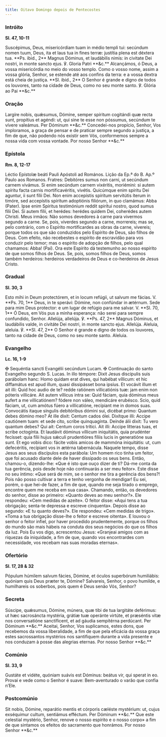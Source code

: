 ```yaml
---
title: Oitavo Domingo depois de Pentecostes
---
```


### Intróito

**Sl. 47, 10-11**

<div class="side-by-side not-content">
  <span>
    Suscépimus, Deus, misericórdiam tuam in médio templi tui: secúndum nomen
    tuum, Deus, ita et laus tua in fines terræ: justítia plena est déxtera tua.
    **Ps. ibid., 2** Magnus Dóminus, et laudábilis nimis: in civitate Dei
    nostri, in monte sancto ejus. ℣. Gloria Patri **&c.**
  </span>
  <span>
    Alcançámos, ó Deus, a vossa misericórdia no meio do vosso templo. Como o
    vosso nome, assim a vossa glória, Senhor, se estende até aos confins da
    terra: e a vossa dextra está cheia de justiça. **Sl. ibid., 2** O Senhor é
    grande e digno de todos os louvores, tanto na cidade de Deus, como no seu
    monte santo. ℣. Glória ao Pai **&c.**
  </span>
</div>

### Oração

<div class="side-by-side not-content">
  <span>
    Largíre nobis, quǽsumus, Dómine, semper spíritum cogitándi quæ recta sunt,
    propítius et agéndi: ut, qui sine te esse non póssumus, secúndum te vívere
    valeámus. Per Dóminum **&c.**
  </span>
  <span>
    Concedei-nos propício, Senhor, Vos imploramos, a graça de pensar e de
    praticar sempre segundo a justiça, a fim de que, não podendo nós existir sem
    Vós, conformemos sempre a nossa vida com vossa vontade. Por nosso Senhor
    **&c.**
  </span>
</div>

### Epístola

**Rm. 8, 12-17**

<div class="side-by-side not-content">
  <span>
    Léctio Epístolæ beáti Pauli Apóstoli ad Romános.
  </span>
  <span>Lição da Ep.ª do B. Ap.º Paulo aos Romanos.</span>
  <span>
    Fratres: Debitóres sumus non carni, ut secúndum carnem vivámus. Si enim
    secúndum carnem vixéritis, moriémini: si autem spíritu facta carnis
    mortificavéritis, vivétis. Quicúmque enim spíritu Dei aguntur, ii sunt fílii
    Dei. Non enim accepístis spíritum servitútis íterum in timóre, sed
    accepístis spíritum adoptiónis filiórum, in quo clamámus: Abba (Pater). Ipse
    enim Spíritus testimónium reddit spirítui nostro, quod sumus fílii Dei. Si
    autem fílii, et herédes: herédes quidem Dei, coherédes autem Christi.
  </span>
  <span>
    Meus irmãos: Não somos devedores à carne para vivermos segundo a carne. Se,
    pois, viverdes segundo a carne, morrereis; mas se, pelo contrário, com o
    Espírito mortificardes as obras da carne, vivereis; porque todos os que são
    conduzidos pelo Espírito de Deus, são filhos de Deus. Com efeito, não
    recebestes o espírito de escravidão para vos conduzir pelo temor; mas o
    espírito de adopção de filhos, pelo qual chamamos: Abba! (Pai). Ora este
    Espírito dá testemunho ao nosso espírito de que somos filhos de Deus. Se,
    pois, somos filhos de Deus, somos também herdeiros: herdeiros verdadeiros de
    Deus e co-herdeiros de Jesus Cristo.
  </span>
</div>

### Gradual

**Sl. 30, 3**

<div class="side-by-side not-content">
  <span>
    Esto mihi in Deum protectórem, et in locum refúgii, ut salvum me fácias. V.
    **Ps. 70, 1** Deus, in te sperávi: Dómine, non confúndar in ætérnum.
  </span>
  <span>
    Sede para mim Deus protector: e um lugar de refúgio para me salvar. V. **Sl.
    70, 1** Ó Deus, em Vós pus a minha esperança: não serei para sempre
    confundido, Senhor.
  </span>
  <span>
    Allelúja, allelúja. ℣. **Ps. 47, 2** Magnus Dóminus, et laudábilis valde, in
    civitáte Dei nostri, in monte sancto ejus. Allelúja.
  </span>
  <span>
    Aleluia, aleluia. ℣. **Sl. 47, 2** O Senhor é grande e digno de todos os
    louvores, tanto na cidade de Deus, como no seu monte santo. Aleluia.
  </span>
</div>

### Evangelho

**Lc. 16, 1-9**

<div class="side-by-side not-content">
  <span>
    <span class="text-red-500">✠</span> Sequéntia sancti Evangélii secúndum
    Lucam.
  </span>
  <span>
    <span class="text-red-500">✠</span> Continuação do santo Evangelho segundo
    S. Lucas.
  </span>
  <span>
    In illo témpore: Dixit Jesus discípulis suis parábolam hanc: Homo quidam
    erat dives, qui habébat víllicum: et hic diffamátus est apud illum, quasi
    dissipásset bona ipsíus. Et vocávit illum et ait illi: Quid hoc audio de te?
    redde ratiónem villicatiónis tuæ: jam enim non póteris villicáre. Ait autem
    víllicus intra se: Quid fáciam, quia dóminus meus aufert a me villicatiónem?
    fódere non váleo, mendicáre erubésco. Scio, quid fáciam, ut, cum amótus
    fúero a villicatióne, recípiant me in domos suas. Convocátis itaque síngulis
    debitóribus dómini sui, dicébat primo: Quantum debes dómino meo? At ille
    dixit: Centum cados ólei. Dixítque illi: Accipe cautiónem tuam: et sede
    cito, scribe quinquagínta. Deínde álii dixit: Tu vero quantum debes? Qui
    ait: Centum coros trítici. Ait illi: Accipe lítteras tuas, et scribe
    octogínta. Et laudávit dóminus víllicum iniquitátis, quia prudénter
    fecísset: quia fílii hujus sǽculi prudentióres fíliis lucis in generatióne
    sua sunt. Et ego vobis dico: fácite vobis amicos de mammóna iniquitátis: ut,
    cum defecéritis, recípiant vos in ætérna tabernácula.
  </span>
  <span>
    Naquele tempo, disse Jesus aos seus discípulos esta parábola: Um homem rico
    tinha um feitor, que foi acusado diante dele de haver dissipado os seus
    bens. Então, chamou-o, dizendo-lhe: «Que é isto que ouço dizer de ti? Dá-me
    conta da tua gerência, pois desde hoje não continuarás a ser meu feitor».
    Este disse no seu íntimo: «Que será de mim, se o senhor me tira a gerência
    dos bens?! Pois não posso cultivar a terra e tenho vergonha de mendigar! Eu
    sei, porém, o que hei-de fazer, a fim de que, quando me seja tirado o
    emprego, encontre quem me receba em sua casa». Chamando, então, os devedores
    do senhor, disse ao primeiro: «Quanto deves ao meu senhor?». Ele respondeu:
    «Cem medidas de azeite». O feitor disse: «Aqui tens a tua obrigação;
    senta-te depressa e escreve cinquenta». Depois disse ao segundo: «E tu
    quanto deves?». Ele respondeu: «Cem medidas de trigo». «Toma a tua obrigação
    disse-lhe o feitor e escreve oitenta». E louvou o senhor o feitor infiel,
    por haver procedido prudentemente, porque os filhos do mundo são mais hábeis
    na conduta dos seus negócios do que os filhos da luz. Pois Eu vos digo,
    acrescentou Jesus: «Granjeai amigos com as riquezas da iniquidade, a fim de
    que, quando vos encontrardes com necessidade, vos recebam nas suas moradas
    eternas».
  </span>
</div>

### Ofertório

**Sl. 17, 28 & 32**

<div class="side-by-side not-content">
  <span>
    Pópulum húmilem salvum fácies, Dómine, et óculos superbórum humiliábis:
    quóniam quis Deus præter te, Dómine?
  </span>
  <span>
    Salvareis, Senhor, o povo humilde, e humilhareis os soberbos, pois quem é
    Deus senão Vós, Senhor?
  </span>
</div>

### Secreta

<div class="side-by-side not-content">
  <span>
    Súscipe, quǽsumus, Dómine, múnera, quæ tibi de tua largitáte deférimus: ut
    hæc sacrosáncta mystéria, grátiæ tuæ operánte virtúte, et præséntis vitæ nos
    conversatióne sanctíficent, et ad gáudia sempitérna perdúcant. Per Dóminum
    **&c.**
  </span>
  <span>
    Aceitai, Senhor, Vos suplicamos, estes dons, que recebemos da vossa
    liberalidade, a fim de que pela eficácia da vossa graça estes sacrossantos
    mystérios nos santifiquem durante a vida presente e nos conduzam à posse das
    alegrias eternas. Por nosso Senhor **&c.**
  </span>
</div>

### Comúnio

**Sl. 33, 9**

<div class="side-by-side not-content">
  <span>
    Gustáte et vidéte, quóniam suávis est Dóminus: beátus vir, qui sperat in eo.
  </span>
  <span>
    Provai e vede como o Senhor é suave: Bem-aventurado o varão que confia
    n’Ele.
  </span>
</div>

### Postcomúnio

<div class="side-by-side not-content">
  <span>
    Sit nobis, Dómine, reparátio mentis et córporis cæléste mystérium: ut, cujus
    exséquimur cultum, sentiámus efféctum. Per Dóminum **&c.**
  </span>
  <span>
    Que este celestial mystério, Senhor, renove o nosso espírito e o nosso
    corpo» a fim de que sintamos os efeitos do sacramento que honrámos. Por
    nosso Senhor **&c.**
  </span>
</div>
